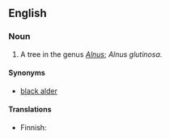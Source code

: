 ==English==

===Noun===
{{en-noun|sg=[[common]] [[alder]]}}

# A tree in the genus ''[[Alnus]]''; ''Alnus glutinosa''.

====Synonyms====
*[[black alder]]

====Translations====
{{trans-top|Alnus glutinosa}}
* Finnish: {{t|fi|tervaleppä}}
{{trans-mid}}
{{trans-bottom}}